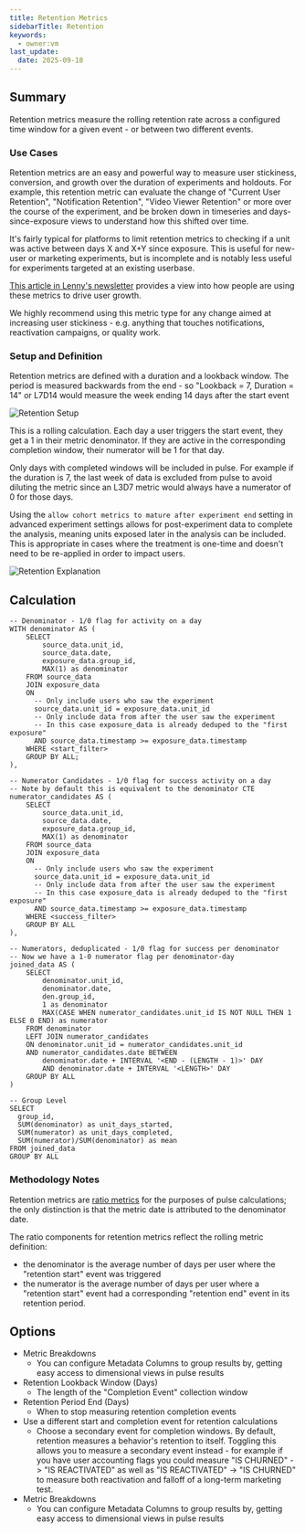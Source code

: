 ```yaml
---
title: Retention Metrics
sidebarTitle: Retention
keywords:
  - owner:vm
last_update:
  date: 2025-09-18
---
```


## Summary

Retention metrics measure the rolling retention rate across a configured time window for a given event - or between two different events.

### Use Cases

Retention metrics are an easy and powerful way to measure user stickiness, conversion, and growth over the duration of experiments and holdouts. For example, this retention metric can evaluate the change of "Current User Retention", "Notification Retention", "Video Viewer Retention" or more over the course of the experiment, and be broken down in timeseries and days-since-exposure views to understand how this shifted over time.

It's fairly typical for platforms to limit retention metrics to checking if a unit was active between days X and X+Y since exposure. This is useful for new-user or marketing experiments, but is incomplete and is notably less useful for experiments targeted at an existing userbase.

[This article in Lenny's newsletter](https://www.lennysnewsletter.com/p/how-duolingo-reignited-user-growth) provides a view into how people are using these metrics to drive user growth.

We highly recommend using this metric type for any change aimed at increasing user stickiness - e.g. anything that touches notifications, reactivation campaigns, or quality work.

### Setup and Definition

Retention metrics are defined with a duration and a lookback window. The period is measured backwards from the end - so "Lookback = 7, Duration = 14" or L7D14 would measure the week ending 14 days after the start event

![Retention Setup](https://github.com/user-attachments/assets/cce09282-0a9b-4218-b823-7416f03ef387)

This is a rolling calculation. Each day a user triggers the start event, they get a 1 in their metric denominator. If they are active in the corresponding completion window, their numerator will be 1 for that day.

Only days with completed windows will be included in pulse. For example if the duration is 7, the last week of data is excluded from pulse to avoid diluting the metric since an L3D7 metric would always have a numerator of 0 for those days.

Using the `allow cohort metrics to mature after experiment end` setting in advanced experiment settings allows for post-experiment data to complete the analysis, meaning units exposed later in the analysis can be included. This is appropriate in cases where the treatment is one-time and doesn't need to be re-applied in order to impact users.

![Retention Explanation](https://github.com/user-attachments/assets/2a9d8731-1c28-4c59-a0fe-3c1e7586c129)

## Calculation

```
-- Denominator - 1/0 flag for activity on a day
WITH denominator AS (
    SELECT
        source_data.unit_id,
        source_data.date,
        exposure_data.group_id,
        MAX(1) as denominator
    FROM source_data
    JOIN exposure_data
    ON
      -- Only include users who saw the experiment
      source_data.unit_id = exposure_data.unit_id
      -- Only include data from after the user saw the experiment
      -- In this case exposure_data is already deduped to the "first exposure"
      AND source_data.timestamp >= exposure_data.timestamp
    WHERE <start_filter>
    GROUP BY ALL;
),

-- Numerator Candidates - 1/0 flag for success activity on a day
-- Note by default this is equivalent to the denominator CTE
numerator_candidates AS (
    SELECT
        source_data.unit_id,
        source_data.date,
        exposure_data.group_id,
        MAX(1) as denominator
    FROM source_data
    JOIN exposure_data
    ON
      -- Only include users who saw the experiment
      source_data.unit_id = exposure_data.unit_id
      -- Only include data from after the user saw the experiment
      -- In this case exposure_data is already deduped to the "first exposure"
      AND source_data.timestamp >= exposure_data.timestamp
    WHERE <success_filter>
    GROUP BY ALL
),

-- Numerators, deduplicated - 1/0 flag for success per denominator
-- Now we have a 1-0 numerator flag per denominator-day
joined_data AS (
    SELECT
        denominator.unit_id,
        denominator.date,
        den.group_id,
        1 as denominator
        MAX(CASE WHEN numerator_candidates.unit_id IS NOT NULL THEN 1 ELSE 0 END) as numerator
    FROM denominator
    LEFT JOIN numerator_candidates
    ON denominator.unit_id = numerator_candidates.unit_id
    AND numerator_candidates.date BETWEEN
        denominator.date + INTERVAL '<END - (LENGTH - 1)>' DAY
        AND denominator.date + INTERVAL '<LENGTH>' DAY
    GROUP BY ALL
)

-- Group Level
SELECT
  group_id,
  SUM(denominator) as unit_days_started,
  SUM(numerator) as unit_days_completed,
  SUM(numerator)/SUM(denominator) as mean
FROM joined_data
GROUP BY ALL
```

### Methodology Notes

Retention metrics are [ratio metrics]() for the purposes of pulse calculations; the only distinction is that the metric date is attributed to the denominator date.

The ratio components for retention metrics reflect the rolling metric definition:

- the denominator is the average number of days per user where the "retention start" event was triggered
- the numerator is the average number of days per user where a "retention start" event had a corresponding "retention end" event in its retention period.

## Options

- Metric Breakdowns
  - You can configure Metadata Columns to group results by, getting easy access to dimensional views in pulse results
- Retention Lookback Window (Days)
  - The length of the "Completion Event" collection window
- Retention Period End (Days)
  - When to stop measuring retention completion events
- Use a different start and completion event for retention calculations
  - Choose a secondary event for completion windows. By default, retention measures a behavior's retention to itself. Toggling this allows you to measure a secondary event instead - for example if you have user accounting flags you could measure "IS CHURNED" -> "IS REACTIVATED" as well as "IS REACTIVATED" -> "IS CHURNED" to measure both reactivation and falloff of a long-term marketing test.
- Metric Breakdowns
  - You can configure Metadata Columns to group results by, getting easy access to dimensional views in pulse results
